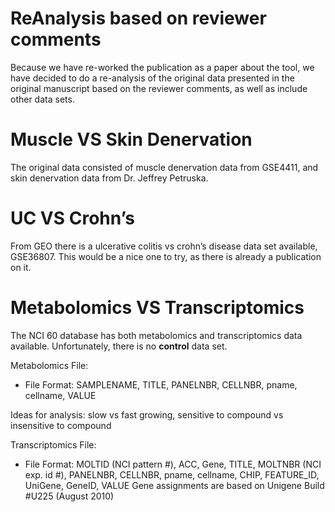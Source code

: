 # ReAnalysis based on reviewer comments

Because we have re-worked the publication as a paper about the tool, we have decided to do a re-analysis of the original data presented in the original manuscript based on the reviewer comments, as well as include other data sets. 

# Muscle VS Skin Denervation

The original data consisted of muscle denervation data from GSE4411, and skin denervation data from Dr. Jeffrey Petruska.

# UC VS Crohn's

From GEO there is a ulcerative colitis vs crohn's disease data set available, GSE36807. This would be a nice one to try, as there is already a publication on it.

# Metabolomics VS Transcriptomics

The NCI 60 database has both metabolomics and transcriptomics data available. Unfortunately, there is no **control** data set.

Metabolomics File: 

  * File Format: SAMPLENAME, TITLE, PANELNBR, CELLNBR, pname, cellname, VALUE
  
Ideas for analysis: slow vs fast growing, sensitive to compound vs insensitive to compound

Transcriptomics File:

  * File Format: MOLTID (NCI pattern #), ACC, Gene, TITLE, MOLTNBR (NCI exp. id #), PANELNBR, CELLNBR, pname, cellname, CHIP, FEATURE_ID, UniGene, GeneID, VALUE Gene assignments are based on Unigene Build #U225 (August 2010)